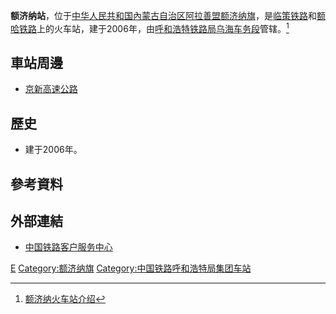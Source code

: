 {{Expand|time=2016-10-06T13:43:30+00:00}}
{{Infobox China railway station
|车站名称 = 额济纳站
|图片 = 
|图片介绍 = 
|其他名称 = 
|车站拼音 = Ejina
|英文名称 = Ejina Railway Station
|车站代码 = 15848<ref>{{cite book|title=中华人民共和国铁路车站代码（GB/T 10302-2010）|publisher=中国标准出版社|year=2010|isbn=155066140495|ignore-isbn-error=true|pages=9}}</ref>
|电报码 = EJC
|拼音码 = EJN
|开通运营 = 
|车站位置 = [[內蒙古自治区|內蒙古自治区]][[阿拉善盟|阿拉善盟]][[额济纳旗|额济纳旗]]
|坐标 = 
|归属 = [[呼和浩特铁路局|呼和浩特铁路局]][[乌海车务段|乌海车务段]]
|线路 = [[临策铁路|临策铁路]]、[[额哈铁路|额哈铁路]]
|车站等级 = 
|使用状态 = 
|月台数目 = 
|股道数目 = 
}}
'''额济纳站'''，位于[[中华人民共和国|中华人民共和国]][[內蒙古自治区|內蒙古自治区]][[阿拉善盟|阿拉善盟]][[额济纳旗|额济纳旗]]，是[[临策铁路|临策铁路]]和[[额哈铁路|额哈铁路]]上的火车站，建于2006年，由[[呼和浩特铁路局|呼和浩特铁路局]][[乌海车务段|乌海车务段]]管辖。<ref>[http://search.huochepiao.com/huochezhan/jieshao/3570.htm 额济纳火车站介绍]</ref>
==車站周邊==
* [[京新高速公路|京新高速公路]]

==歷史==
* 建于2006年。
==參考資料==
{{reflist}}

==外部連結==
* [http://www.12306.cn/mormhweb/ 中国铁路客户服务中心] {{Wayback|url=http://www.12306.cn/mormhweb/ |date=20180205163941 }}

{{China-rail-stub}}
{{临哈铁路}}
[[Category:阿拉善盟铁路车站|E]]
[[Category:额济纳旗|Category:额济纳旗]]
[[Category:中国铁路呼和浩特局集团车站|Category:中国铁路呼和浩特局集团车站]]